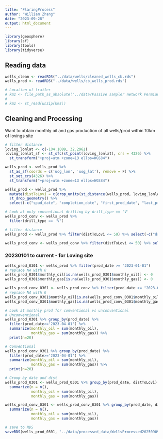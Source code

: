 ```yaml
---
title: "FlaringProcess"
author: "William Zhang"
date: "2023-09-28"
output: html_document
---
```

```r
library(geosphere)
library(sf)
library(tools)
library(tidyverse)
```

## Reading data
```r
wells_clean <- readRDS("../data/wells/cleaned_wells_cb.rds")
wells_prod <- readRDS("../data/wells/cb_wells_prod.rds")
```

```r
# Location of trailer
# kmz <- file_path_as_absolute("../data/Passive sampler network Permian 3.kmz")
# 
# kmz <- st_read(unzip(kmz))
```

## Cleaning and Processing
Want to obtain monthly oil and gas production of all wells/prod within 10km of lovings site
```r
# filter distance
loving_lonlat <- c(-104.1089, 32.2961) 
loving_lonlat_sf <- st_sfc(st_point(loving_lonlat), crs = 4326) %>%
  st_transform("+proj=utm +zone=13 ellps=WGS84")

wells_prod <- wells_prod %>%
  st_as_sf(coords = c('uog_lon', 'uog_lat'), remove = F) %>%
  st_set_crs(4326) %>%
  st_transform("+proj=utm +zone=13 ellps=WGS84")

wells_prod <- wells_prod %>%
  mutate(distToLovi = c(drop_units(st_distance(wells_prod, loving_lonlat_sf)))/1000) %>% 
  st_drop_geometry() %>%
  select(-c("spud_date", "completion_date", "first_prod_date", "last_prod_date", "Operator.Company.Name"))

# Look at only conventional drilling by drill_type == 'V'
wells_prod_conv <- wells_prod %>%
  filter(drill_type == 'V')
```

```r
# filter distance
wells_prod <- wells_prod %>% filter(distToLovi <= 50) %>% select(-c("drill_type", "uog_lon", "uog_lat", "well_status_p", "well_status", "prod_type_p", "production_type"))

wells_prod_conv <- wells_prod_conv %>% filter(distToLovi <= 50) %>% select(-c("drill_type", "uog_lon", "uog_lat", "well_status_p", "well_status", "prod_type_p", "production_type"))
```


### 20230101 to current - for Loving site
```r
wells_prod_0301 <- wells_prod %>% filter(prod_date >= "2023-01-01")
# replace NA with 0
wells_prod_0301$monthly_oil[is.na(wells_prod_0301$monthly_oil)] <- 0
wells_prod_0301$monthly_gas[is.na(wells_prod_0301$monthly_gas)] <- 0

wells_prod_conv_0301 <- wells_prod_conv %>% filter(prod_date >= "2023-01-01")
# replace NA with 0
wells_prod_conv_0301$monthly_oil[is.na(wells_prod_conv_0301$monthly_oil)] <- 0
wells_prod_conv_0301$monthly_gas[is.na(wells_prod_conv_0301$monthly_gas)] <- 0
```

```r
# Look at monthly prod for conventional vs unconventional
# Unconventional
wells_prod_0301 %>% group_by(prod_date) %>% 
  filter(prod_date>='2023-04-01') %>%
  summarize(monthly_oil = sum(monthly_oil),
            monthly_gas = sum(monthly_gas)) %>%
  print(n=20)

# Conventional
wells_prod_conv_0301 %>% group_by(prod_date) %>% 
  filter(prod_date>='2023-04-01') %>%
  summarize(monthly_oil = sum(monthly_oil),
            monthly_gas = sum(monthly_gas)) %>%
  print(n=20)
```



```r
# Group by date and dist
wells_prod_0301 <- wells_prod_0301 %>% group_by(prod_date, distToLovi) %>% 
  summarize(n = n(),
            monthly_oil = sum(monthly_oil),
            monthly_gas = sum(monthly_gas))

wells_prod_conv_0301 <- wells_prod_conv_0301 %>% group_by(prod_date, distToLovi) %>% 
  summarize(n = n(),
            monthly_oil = sum(monthly_oil),
            monthly_gas = sum(monthly_gas))
```


```r
# save to RDS
saveRDS(wells_prod_0301, "../data/processed_data/WellsProcessed20250909.rds")
```


